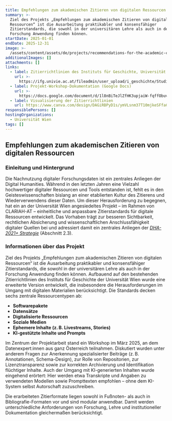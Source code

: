 ```yaml
---
title: Empfehlungen zum akademischen Zitieren von digitalen Ressourcen
summary: >-
  Ziel des Projekts „Empfehlungen zum akademischen Zitieren von digitalen
  Ressourcen“ ist die Ausarbeitung praktikabler und konsensfähiger
  Zitierstandards, die sowohl in der universitären Lehre als auch in der
  Forschung Anwendung finden können. 
startDate: 2025-01-01
endDate: 2025-12-31
image: >-
  /assets/content/assets/de/projects/recommendations-for-the-academic-citation-of-digital-resources/image.png
additionalImages: []
attachments: []
links:
  - label: Zitierrichtlinien des Instituts für Geschichte, Universität Wien (PDF)
    url: >-
      https://ifg.univie.ac.at/fileadmin/user_upload/i_geschichte/Studium/Zitierregeln_IfG.pdf
  - label: Projekt-Workshop-Dokumentation (Google Docs)
    url: >-
      https://docs.google.com/document/d/1l8nBiTeJlZfHK3upjaiW-fqffObuveX3CBQCQrEz-ao/edit
  - label: Visualisierung der Zitierrichtlinien
    url: https://www.canva.com/design/DAGiRBPyD1s/ymVLsnm37T10mjkeSFfaCA/edit
responsiblePersons: []
hostingOrganizations:
  - Universität Wien
tags: []
---
```

## Empfehlungen zum akademischen Zitieren von digitalen Ressourcen

### Einleitung und Hintergrund

Die Nachnutzung digitaler Forschungsdaten ist ein zentrales Anliegen der Digital Humanities. Während in den letzten Jahren eine Vielzahl hochwertiger digitaler Ressourcen und Tools entstanden ist, fehlt es in den Geisteswissenschaften bislang an einer etablierten Kultur des Zitierens und Wiederverwendens dieser Daten. Um dieser Herausforderung zu begegnen, hat ein an der Universität Wien angesiedeltes Projekt – im Rahmen von CLARIAH-AT – einheitliche und anpassbare Zitierstandards für digitale Ressourcen entwickelt. Das Vorhaben trägt zur besseren Sichtbarkeit, rechtlichen Absicherung und wissenschaftlichen Anschlussfähigkeit digitaler Quellen bei und adressiert damit ein zentrales Anliegen der [*DHA-2021+ Strategie*](https://gams.uni-graz.at/o:clariah.dha-strategie-2021) (Abschnitt 2.3).

### Informationen über das Projekt

Ziel des Projekts „Empfehlungen zum akademischen Zitieren von digitalen Ressourcen“ ist die Ausarbeitung praktikabler und konsensfähiger Zitierstandards, die sowohl in der universitären Lehre als auch in der Forschung Anwendung finden können. Aufbauend auf den bestehenden Zitierrichtlinien des Instituts für Geschichte der Universität Wien wurde eine erweiterte Version entwickelt, die insbesondere die Herausforderungen im Umgang mit digitalen Materialien berücksichtigt. Die Standards decken sechs zentrale Ressourcentypen ab:

* **Softwarepakete**
* **Datensätze**
* **Digitalisierte Ressourcen**
* **Soziale Medien**
* **Ephemere Inhalte (z. B. Livestreams, Stories)**
* **KI-gestützte Inhalte und Prompts**

Im Zentrum der Projektarbeit stand ein Workshop im März 2025, an dem Datenexpert:innen aus ganz Österreich teilnahmen. Diskutiert wurden unter anderem Fragen zur Anerkennung spezialisierter Beiträge (z. B. Annotationen, Schema-Design), zur Rolle von Repositorien, zur Lizenztransparenz sowie zur korrekten Archivierung und Identifikation flüchtiger Inhalte. Auch der Umgang mit KI-generierten Inhalten wurde eingehend erörtert: Hier werden etwa Transkripte und Angaben zu verwendeten Modellen sowie Prompttexten empfohlen – ohne dem KI-System selbst Autorschaft zuzuschreiben.

Die erarbeiteten Zitierformate liegen sowohl in Fußnoten- als auch in Bibliografie-Formaten vor und sind modular anwendbar. Damit werden unterschiedliche Anforderungen von Forschung, Lehre und institutioneller Dokumentation gleichermaßen berücksichtigt.
